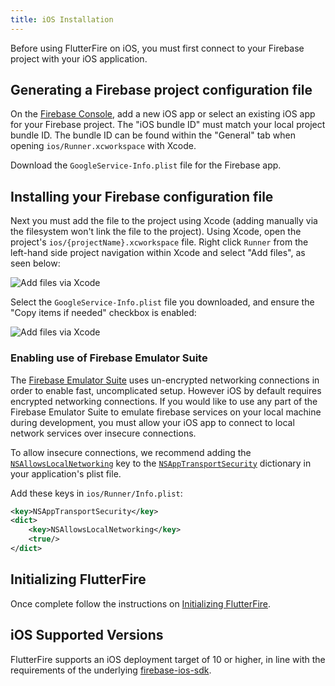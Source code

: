 ```yaml
---
title: iOS Installation
---
```


Before using FlutterFire on iOS, you must first connect to your Firebase project with your iOS application.

## Generating a Firebase project configuration file

On the [Firebase Console](https://console.firebase.google.com/project/_/overview), add a new iOS app or select an
existing iOS app for your Firebase project. The "iOS bundle ID" must match your local project bundle ID. The bundle ID
can be found within the "General" tab when opening `ios/Runner.xcworkspace` with Xcode.

Download the `GoogleService-Info.plist` file for the Firebase app.

## Installing your Firebase configuration file

Next you must add the file to the project using Xcode (adding manually via the filesystem won't link the file to the
project). Using Xcode, open the project's `ios/{projectName}.xcworkspace` file. Right click `Runner` from the left-hand
side project navigation within Xcode and select "Add files", as seen below:

<Image
  src="ios-add-files-via-xcode.png"
  alt="Add files via Xcode"
  caption={false}
/>

Select the `GoogleService-Info.plist` file you downloaded, and ensure the "Copy items if needed" checkbox is enabled:

<Image
  src="ios-xcode-copy-items.png"
  alt="Add files via Xcode"
  caption={false}
/>

### Enabling use of Firebase Emulator Suite

The [Firebase Emulator Suite](https://firebase.google.com/docs/emulator-suite) uses un-encrypted networking connections in order to enable fast, uncomplicated setup. However iOS by default requires encrypted networking connections. If you would like to use any part of the Firebase Emulator Suite to emulate firebase services on your local machine during development, you must allow your iOS app to connect to local network services over insecure connections.

To allow insecure connections, we recommend adding the [`NSAllowsLocalNetworking`](https://developer.apple.com/documentation/bundleresources/information_property_list/nsapptransportsecurity/nsallowslocalnetworking) key to the [`NSAppTransportSecurity`](https://developer.apple.com/documentation/bundleresources/information_property_list/nsapptransportsecurity) dictionary in your application's plist file.

Add these keys in `ios/Runner/Info.plist`:

```xml
<key>NSAppTransportSecurity</key>
<dict>
    <key>NSAllowsLocalNetworking</key>
    <true/>
</dict>
```

## Initializing FlutterFire

Once complete follow the instructions on [Initializing FlutterFire](../overview.mdx#initializing-flutterfire).

## iOS Supported Versions

FlutterFire supports an iOS deployment target of 10 or higher, in line with the requirements of the underlying [firebase-ios-sdk](https://firebase.google.com/docs/ios/setup).
